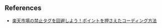 ## References

- [楽天市場の禁止タグを回避しよう！ポイントを押さえたコーディング方法](https://captainec.jp/rakuten/spin_off/cording_ng)
